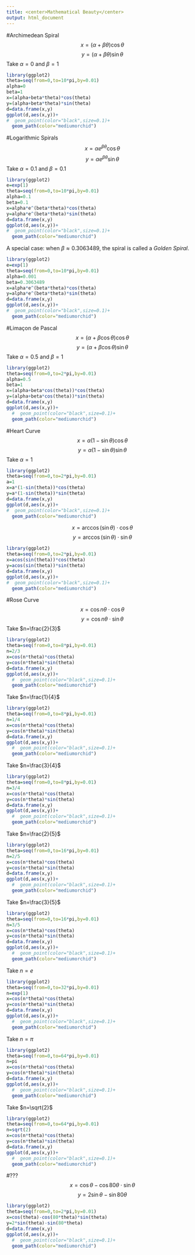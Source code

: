 ```yaml
---
title: <center>Mathematical Beauty</center>
output: html_document
---
```

#Archimedean Spiral
$$x=(\alpha+\beta\theta)\cos\theta$$
$$y=(\alpha+\beta\theta)\sin\theta$$
Take $\alpha=0$ and $\beta=1$
```r
library(ggplot2)
theta=seq(from=0,to=10*pi,by=0.01)
alpha=0
beta=1
x=(alpha+beta*theta)*cos(theta)
y=(alpha+beta*theta)*sin(theta)
d=data.frame(x,y)
ggplot(d,aes(x,y))+
#  geom_point(color="black",size=0.1)+
  geom_path(color="mediumorchid")
```

#Logarithmic Spirals
$$x=\alpha e^{\beta\theta}\cos\theta$$
$$y=\alpha e^{\beta\theta}\sin\theta$$
Take $\alpha=0.1$ and $\beta=0.1$
```r
library(ggplot2)
e=exp(1)
theta=seq(from=0,to=10*pi,by=0.01)
alpha=0.1
beta=0.1
x=alpha*e^(beta*theta)*cos(theta)
y=alpha*e^(beta*theta)*sin(theta)
d=data.frame(x,y)
ggplot(d,aes(x,y))+
#  geom_point(color="black",size=0.1)+
  geom_path(color="mediumorchid")
```

A special case: when $\beta\approx0.3063489$, the spiral is called a *Golden Spiral*.
```r
library(ggplot2)
e=exp(1)
theta=seq(from=0,to=10*pi,by=0.01)
alpha=0.001
beta=0.3063489
x=alpha*e^(beta*theta)*cos(theta)
y=alpha*e^(beta*theta)*sin(theta)
d=data.frame(x,y)
ggplot(d,aes(x,y))+
#  geom_point(color="black",size=0.1)+
  geom_path(color="mediumorchid")
```

#Limaçon de Pascal
$$x=(\alpha+\beta\cos\theta)\cos\theta$$
$$y=(\alpha+\beta\cos\theta)\sin\theta$$
Take $\alpha=0.5$ and $\beta=1$
```r
library(ggplot2)
theta=seq(from=0,to=2*pi,by=0.01)
alpha=0.5
beta=1
x=(alpha+beta*cos(theta))*cos(theta)
y=(alpha+beta*cos(theta))*sin(theta)
d=data.frame(x,y)
ggplot(d,aes(x,y))+
  #  geom_point(color="black",size=0.1)+
  geom_path(color="mediumorchid")
```

#Heart Curve
$$x=\alpha(1-\sin\theta)\cos\theta$$
$$y=\alpha(1-\sin\theta)\sin\theta$$
Take $\alpha=1$
```r
library(ggplot2)
theta=seq(from=0,to=2*pi,by=0.01)
a=1
x=a*(1-sin(theta))*cos(theta)
y=a*(1-sin(theta))*sin(theta)
d=data.frame(x,y)
ggplot(d,aes(x,y))+
#  geom_point(color="black",size=0.1)+
  geom_path(color="mediumorchid")
```

$$x=\arccos(\sin\theta)\cdot\cos\theta$$
$$y=\arccos(\sin\theta)\cdot\sin\theta$$
```r
library(ggplot2)
theta=seq(from=0,to=2*pi,by=0.01)
x=acos(sin(theta))*cos(theta)
y=acos(sin(theta))*sin(theta)
d=data.frame(x,y)
ggplot(d,aes(x,y))+
#  geom_point(color="black",size=0.1)+
  geom_path(color="mediumorchid")
```

#Rose Curve
$$x=\cos n\theta\cdot\cos\theta$$
$$y=\cos n\theta\cdot\sin\theta$$
Take $n=\frac{2}{3}$
```r
library(ggplot2)
theta=seq(from=0,to=8*pi,by=0.01)
n=2/3
x=cos(n*theta)*cos(theta)
y=cos(n*theta)*sin(theta)
d=data.frame(x,y)
ggplot(d,aes(x,y))+
  #  geom_point(color="black",size=0.1)+
  geom_path(color="mediumorchid")
```

Take $n=\frac{1}{4}$
```r
library(ggplot2)
theta=seq(from=0,to=8*pi,by=0.01)
n=1/4
x=cos(n*theta)*cos(theta)
y=cos(n*theta)*sin(theta)
d=data.frame(x,y)
ggplot(d,aes(x,y))+
  #  geom_point(color="black",size=0.1)+
  geom_path(color="mediumorchid")
```

Take $n=\frac{3}{4}$
```r
library(ggplot2)
theta=seq(from=0,to=8*pi,by=0.01)
n=3/4
x=cos(n*theta)*cos(theta)
y=cos(n*theta)*sin(theta)
d=data.frame(x,y)
ggplot(d,aes(x,y))+
  #  geom_point(color="black",size=0.1)+
  geom_path(color="mediumorchid")
```

Take $n=\frac{2}{5}$
```r
library(ggplot2)
theta=seq(from=0,to=16*pi,by=0.01)
n=2/5
x=cos(n*theta)*cos(theta)
y=cos(n*theta)*sin(theta)
d=data.frame(x,y)
ggplot(d,aes(x,y))+
  #  geom_point(color="black",size=0.1)+
  geom_path(color="mediumorchid")
```

Take $n=\frac{3}{5}$
```r
library(ggplot2)
theta=seq(from=0,to=16*pi,by=0.01)
n=3/5
x=cos(n*theta)*cos(theta)
y=cos(n*theta)*sin(theta)
d=data.frame(x,y)
ggplot(d,aes(x,y))+
  #  geom_point(color="black",size=0.1)+
  geom_path(color="mediumorchid")
```

Take $n=e$
```r
library(ggplot2)
theta=seq(from=0,to=32*pi,by=0.01)
n=exp(1)
x=cos(n*theta)*cos(theta)
y=cos(n*theta)*sin(theta)
d=data.frame(x,y)
ggplot(d,aes(x,y))+
  #  geom_point(color="black",size=0.1)+
  geom_path(color="mediumorchid")
```

Take $n=\pi$
```r
library(ggplot2)
theta=seq(from=0,to=64*pi,by=0.01)
n=pi
x=cos(n*theta)*cos(theta)
y=cos(n*theta)*sin(theta)
d=data.frame(x,y)
ggplot(d,aes(x,y))+
  #  geom_point(color="black",size=0.1)+
  geom_path(color="mediumorchid")
```

Take $n=\sqrt{2}$
```r
library(ggplot2)
theta=seq(from=0,to=64*pi,by=0.01)
n=sqrt(2)
x=cos(n*theta)*cos(theta)
y=cos(n*theta)*sin(theta)
d=data.frame(x,y)
ggplot(d,aes(x,y))+
  #  geom_point(color="black",size=0.1)+
  geom_path(color="mediumorchid")
```

#???
$$x=\cos\theta-\cos80\theta\cdot\sin\theta$$
$$y=2\sin\theta-\sin80\theta$$
```r
library(ggplot2)
theta=seq(from=0,to=2*pi,by=0.01)
x=cos(theta)-cos(80*theta)*sin(theta)
y=2*sin(theta)-sin(80*theta)
d=data.frame(x,y)
ggplot(d,aes(x,y))+
  #  geom_point(color="black",size=0.1)+
  geom_path(color="mediumorchid")
```

